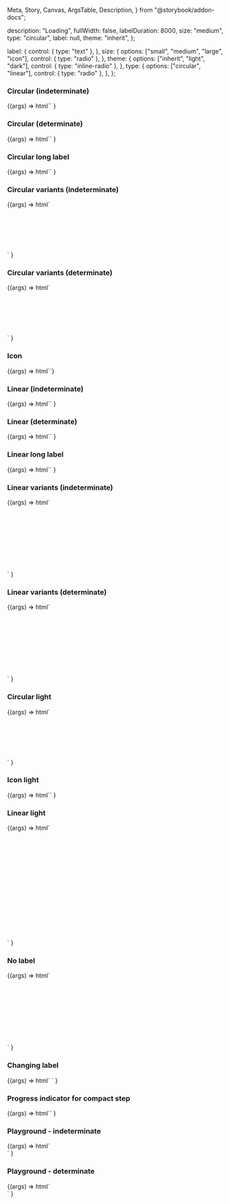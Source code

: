   Meta,
  Story,
  Canvas,
  ArgsTable,
  Description,
} from "@storybook/addon-docs";

<Meta title="Web Components/Loading" component="ic-loading-indicator" />

<Description markdown={readme} />

  description: "Loading",
  fullWidth: false,
  labelDuration: 8000,
  size: "medium",
  type: "circular",
  label: null,
  theme: "inherit",
};

  label: {
    control: { type: "text" },
  },
  size: {
    options: ["small", "medium", "large", "icon"],
    control: { type: "radio" },
  },
  theme: {
    options: ["inherit", "light", "dark"],
    control: { type: "inline-radio" },
  },
  type: {
    options: ["circular", "linear"],
    control: { type: "radio" },
  },
};

### Circular (indeterminate)

<Canvas>
  <Story name="Circular (indeterminate)" parameters={{ loki: { skip: true } }}>
    {(args) =>
      html`<ic-loading-indicator label="Loading..."></ic-loading-indicator>`
    }
  </Story>
</Canvas>

### Circular (determinate)

<Canvas>
  <Story name="Circular (determinate)" parameters={{ loki: { skip: true } }}>
    {(args) =>
      html`<ic-loading-indicator
        progress="30"
        min="0"
        max="100"
        label="Loading..."
      ></ic-loading-indicator>`
    }
  </Story>
</Canvas>

### Circular long label

<Canvas>
  <Story name="Circular long label" parameters={{ loki: { skip: true } }}>
    {(args) =>
      html`<ic-loading-indicator
        label="This is a label for a loading indicator that is indeterminate and should wrap onto more than one line when it gets too long"
      ></ic-loading-indicator>`
    }
  </Story>
</Canvas>

### Circular variants (indeterminate)

<Canvas>
  <Story
    name="Circular variants (indeterminate)"
    parameters={{ loki: { skip: true } }}
  >
    {(args) =>
      html`<div style="display: grid; gap: 50px;">
        <ic-loading-indicator label="Small" size="small"></ic-loading-indicator>
        <ic-loading-indicator label="Default"></ic-loading-indicator>
        <ic-loading-indicator label="Large" size="large"></ic-loading-indicator>
      </div>`
    }
  </Story>
</Canvas>

### Circular variants (determinate)

<Canvas>
  <Story
    name="Circular variants (determinate)"
    parameters={{ loki: { skip: true } }}
  >
    {(args) =>
      html`<div style="display: grid; gap: 50px;">
        <ic-loading-indicator
          progress="30"
          min="0"
          max="100"
          label="Small"
          size="small"
        ></ic-loading-indicator>
        <ic-loading-indicator
          progress="30"
          min="0"
          max="100"
          label="Default"
        ></ic-loading-indicator>
        <ic-loading-indicator
          progress="30"
          min="0"
          max="100"
          label="Large"
          size="large"
        ></ic-loading-indicator>
      </div>`
    }
  </Story>
</Canvas>

### Icon

<Canvas>
  <Story name="Icon" parameters={{ loki: { skip: true } }}>
    {(args) => html`<ic-loading-indicator size="icon"></ic-loading-indicator>`}
  </Story>
</Canvas>

### Linear (indeterminate)

<Canvas>
  <Story name="Linear (indeterminate)" parameters={{ loki: { skip: true } }}>
    {(args) =>
      html`<ic-loading-indicator
        label="Loading..."
        type="linear"
      ></ic-loading-indicator>`
    }
  </Story>
</Canvas>

### Linear (determinate)

<Canvas>
  <Story name="Linear (determinate)" parameters={{ loki: { skip: true } }}>
    {(args) =>
      html`<ic-loading-indicator
        progress="30"
        min="0"
        max="100"
        label="Progress"
        type="linear"
      ></ic-loading-indicator>`
    }
  </Story>
</Canvas>

### Linear long label

<Canvas>
  <Story name="Linear long label" parameters={{ loki: { skip: true } }}>
    {(args) =>
      html`<ic-loading-indicator
        type="linear"
        label="This is a label for a loading indicator that is indeterminate and should wrap onto more than one line when it gets too long"
      ></ic-loading-indicator>`
    }
  </Story>
</Canvas>

### Linear variants (indeterminate)

<Canvas>
  <Story
    name="Linear variants (indeterminate)"
    parameters={{ loki: { skip: true } }}
  >
    {(args) =>
      html`<div style="display: grid; gap: 50px;">
        <ic-loading-indicator
          label="Small"
          size="small"
          type="linear"
        ></ic-loading-indicator>
        <ic-loading-indicator
          label="Default"
          type="linear"
        ></ic-loading-indicator>
        <ic-loading-indicator
          label="Large"
          size="large"
          type="linear"
        ></ic-loading-indicator>
        <ic-loading-indicator
          label="Full-width"
          size="medium"
          type="linear"
          full-width="true"
        ></ic-loading-indicator>
      </div>`
    }
  </Story>
</Canvas>

### Linear variants (determinate)

<Canvas>
  <Story
    name="Linear variants (determinate)"
    parameters={{ loki: { skip: true } }}
  >
    {(args) =>
      html`<div style="display: grid; gap: 50px;">
        <ic-loading-indicator
          progress="30"
          min="0"
          max="100"
          label="Small"
          size="small"
          type="linear"
        ></ic-loading-indicator>
        <ic-loading-indicator
          progress="30"
          min="0"
          max="100"
          label="Default"
          type="linear"
        ></ic-loading-indicator>
        <ic-loading-indicator
          progress="30"
          min="0"
          max="100"
          label="Large"
          size="large"
          type="linear"
        ></ic-loading-indicator>
        <ic-loading-indicator
          progress="30"
          min="0"
          max="100"
          label="Full-width"
          size="medium"
          type="linear"
          full-width="true"
        ></ic-loading-indicator>
      </div>`
    }
  </Story>
</Canvas>

### Circular light

<Canvas>
  <Story
    name="Circular light"
    parameters={{ backgrounds: { default: "dark" }, loki: { skip: true } }}
  >
    {(args) =>
      html`<div style="display: grid; gap: 50px;">
        <ic-loading-indicator
          label="Small"
          size="small"
          theme="dark"
        ></ic-loading-indicator>
        <ic-loading-indicator
          label="Default"
          theme="dark"
        ></ic-loading-indicator>
        <ic-loading-indicator
          label="Large"
          size="large"
          theme="dark"
        ></ic-loading-indicator>
      </div>`
    }
  </Story>
</Canvas>

### Icon light

<Canvas>
  <Story
    name="Icon light"
    parameters={{ backgrounds: { default: "dark" }, loki: { skip: true } }}
  >
    {(args) =>
      html`<ic-loading-indicator
        size="icon"
        theme="dark"
      ></ic-loading-indicator>`
    }
  </Story>
</Canvas>

### Linear light

<Canvas>
  <Story
    name="Linear light"
    parameters={{ backgrounds: { default: "dark" }, loki: { skip: true } }}
  >
    {(args) =>
      html`<div style="display: grid; gap: 50px;">
        <ic-loading-indicator
          label="Default"
          type="linear"
          theme="dark"
        ></ic-loading-indicator>
        <ic-loading-indicator
          label="Large"
          size="large"
          type="linear"
          theme="dark"
        ></ic-loading-indicator>
        <ic-loading-indicator
          label="Full-width"
          type="linear"
          full-width="true"
          theme="dark"
        ></ic-loading-indicator>
        <ic-loading-indicator
          progress="30"
          min="0"
          max="100"
          label="Default"
          type="linear"
          theme="dark"
        ></ic-loading-indicator>
        <ic-loading-indicator
          progress="30"
          min="0"
          max="100"
          label="Large"
          size="large"
          type="linear"
          theme="dark"
        ></ic-loading-indicator>
        <ic-loading-indicator
          progress="30"
          min="0"
          max="100"
          label="Full-width"
          type="linear"
          full-width="true"
          theme="dark"
        ></ic-loading-indicator>
      </div>`
    }
  </Story>
</Canvas>

### No label

<Canvas>
  <Story name="No label" parameters={{ loki: { skip: true } }}>
    {(args) =>
      html`<div style="display: grid; gap: 50px;">
        <ic-loading-indicator description="Loading"></ic-loading-indicator
        ><ic-loading-indicator
          progress="30"
          min="0"
          max="100"
          description="Loading"
        ></ic-loading-indicator
        ><ic-loading-indicator
          description="Loading"
          type="linear"
        ></ic-loading-indicator
        ><ic-loading-indicator
          progress="30"
          min="0"
          max="100"
          description="Loading"
          type="linear"
        ></ic-loading-indicator>
      </div>`
    }
  </Story>
</Canvas>

### Changing label

<Canvas>
  <Story name="Changing label" parameters={{ loki: { skip: true } }}>
    {(args) =>
      html`<ic-loading-indicator label-duration="4000"></ic-loading-indicator>
        <script>
          document.querySelector("ic-loading-indicator").label = [
            "Loading...",
            "Still loading...",
          ];
        </script> `
    }
  </Story>
</Canvas>

### Progress indicator for compact step

<Canvas>
  <Story
    name="Progress indicator for compact step"
    args={defaultArgs}
    argTypes={defaultArgTypes}
    parameters={{ loki: { skip: true } }}
  >
    {(args) =>
      html`<ic-loading-indicator
        size="small"
        inner-label="3"
        progress="30"
        min="0"
        max="100"
      ></ic-loading-indicator>`
    }
  </Story>
</Canvas>

### Playground - indeterminate

<Canvas>
  <Story
    parameters={{ loki: { skip: true } }}
    args={defaultArgs}
    argTypes={defaultArgTypes}
    name="Playground - indeterminate"
  >
    {(args) =>
      html`<div
        style="background-color: ${args.theme === "dark"
          ? "#393939"
          : "#FFFFFF"}; padding: 16px;"
      >
        <ic-loading-indicator
          theme=${args.theme}
          description=${args.description}
          full-width=${args.fullWidth}
          label-duration=${args.labelDuration}
          size=${args.size}
          type=${args.type}
          label=${args.label}
        >
        </ic-loading-indicator>
      </div>`
    }
  </Story>
</Canvas>

### Playground - determinate

<Canvas>
  <Story
    parameters={{ loki: { skip: true } }}
    args={{
      ...defaultArgs,
      max: 100,
      min: 0,
      progress: 30,
    }}
    argTypes={defaultArgTypes}
    name="Playground - determinate"
  >
    {(args) =>
      html`<div
        style="background-color: ${args.theme === "dark"
          ? "#393939"
          : "#FFFFFF"}; padding: 16px;"
      >
        <ic-loading-indicator
          theme=${args.theme}
          description=${args.description}
          full-width=${args.fullWidth}
          label-duration=${args.labelDuration}
          size=${args.size}
          type=${args.type}
          label=${args.label}
          progress=${args.progress}
          min=${args.min}
          max=${args.max}
        >
        </ic-loading-indicator>
      </div>`
    }
  </Story>
</Canvas>
